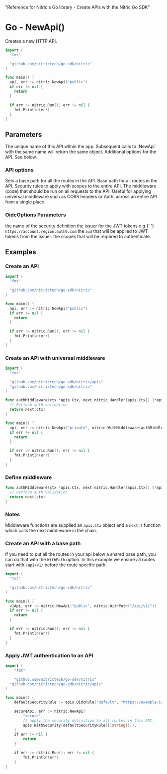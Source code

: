   "Reference for Nitric's Go library - Create APIs with the Nitric Go SDK"

# Go - NewApi()

Creates a new HTTP API.

```go
import (
  "fmt"

  "github.com/nitrictech/go-sdk/nitric"
)

func main() {
  api, err := nitric.NewApi("public")
  if err != nil {
    return
  }

  if err := nitric.Run(); err != nil {
    fmt.Println(err)
  }
}
```

## Parameters

<Properties>
  <Property name="name" required type="string">
    The unique name of this API within the app. Subsequent calls to `NewApi`
    with the same name will return the same object.
  </Property>
  <Property name="options" type="...ApiOption">
    Additional options for the API. See below.
  </Property>
</Properties>

### API options

<Properties>
  <Property name="WithPath()" type="ApiOption">
    Sets a base path for all the routes in the API.
    <Properties nested>
      <Property name="path" required type="string">
        Base path for all routes in the API.
      </Property>
    </Properties>
  </Property>
  <Property name="WithSecurity()" type="OidcOptions">
    Security rules to apply with scopes to the entire API.
  </Property>
  <Property name="WithMiddleware()" type="ApiOption">
    <Properties nested>
      <Property name="middleware" required type="nitric.Middleware[apis.Ctx]">
        The middleware (code) that should be run on all requests to the API.
        Useful for applying universal middleware such as CORS headers or Auth,
        across an entire API from a single place.
      </Property>
    </Properties>
  </Property>
</Properties>

### OidcOptions Parameters

<Properties>
  <Property name="Name" required type="string">
    the name of the security definition
  </Property>
  <Property name="Issuer" required type="string">
    the issuer for the JWT tokens e.g.{' '}
    <code>https://account.region.auth0.com</code>
  </Property>
  <Property name="Audiences" required type="[]string">
    the <code>aud</code> that will be applied to JWT tokens from the issuer.
  </Property>
  <Property name="Scopes" required type="[]string">
    the scopes that will be required to authenticate.
  </Property>
</Properties>

## Examples

### Create an API

```go
import (
  "fmt"

  "github.com/nitrictech/go-sdk/nitric"
)

func main() {
  api, err := nitric.NewApi("public")
  if err != nil {
    return
  }

  if err := nitric.Run(); err != nil {
    fmt.Println(err)
  }
}
```

### Create an API with universal middleware

```go
import (
  "fmt"

  "github.com/nitrictech/go-sdk/nitric/apis"
  "github.com/nitrictech/go-sdk/nitric"
)

func authMiddleware(ctx *apis.Ctx, next nitric.Handler[apis.Ctx]) (*apis.Ctx, error) {
  // Perform auth validation
  return next(ctx)
}

func main() {
  api, err := nitric.NewApi("private", nitric.WithMiddleware(authMiddleware))
  if err != nil {
    return
  }

  if err := nitric.Run(); err != nil {
    fmt.Println(err)
  }
}
```

### Define middleware

```go
func authMiddleware(ctx *apis.Ctx, next nitric.Handler[apis.Ctx]) (*apis.Ctx, error) {
  // Perform auth validation
  return next(ctx)
}
```

### Notes

Middleware functions are supplied an `apis.Ctx` object and a `next()` function which calls the next middleware in the chain.

### Create an API with a base path

If you need to put all the routes in your api below a shared base path, you can do that with the `WithPath` option. In this example we ensure all routes start with `/api/v1/` before the route specific path.

```go
import (
  "fmt"

  "github.com/nitrictech/go-sdk/nitric"
)

func main() {
  v1Api, err := nitric.NewApi("public", nitric.WithPath("/api/v1/"))
  if err != nil {
    return
  }

  if err := nitric.Run(); err != nil {
    fmt.Println(err)
  }
}
```

### Apply JWT authentication to an API

```go
import (
	"fmt"

	"github.com/nitrictech/go-sdk/nitric"
  "github.com/nitrictech/go-sdk/nitric/apis"
)

func main() {
	defaultSecurityRule := apis.OidcRule("default", "https://example-issuer.com/.well-known/openid-configuration", []string{"YOUR-AUDIENCES"})

	secureApi, err := nitric.NewApi(
		"secure",
		// apply the security definition to all routes in this API.
		apis.WithSecurity(defaultSecurityRule([]string{})),
	)
	if err != nil {
		return
	}

	if err := nitric.Run(); err != nil {
		fmt.Println(err)
	}
}
```

